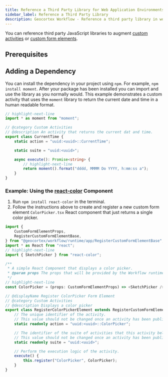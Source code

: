 ```yaml
---
title: Reference a Third Party Library for Web Application Environments
sidebar_label: Reference a Third Party Library
description: Geocortex Workflow - Reference a third party library in workflow for web applications
---
```



You can reference third party JavaScript libraries to augment [custom activities](tutorial-web-calculate-logarithm-activity.mdx) or [custom form elements](tutorial-web-implement-star-rating-form-element.mdx).

## Prerequisites

<WebPrereqs />

## Adding a Dependency

You can install the dependency in your project using `npm`. For example, `npm install moment`. After your package has been installed you can import and use the library as you normally would. This example demonstrates a custom activity that uses the `moment` library to return the current date and time in a human readable format.

```ts
// highlight-next-line
import * as moment from "moment";

// @category Custom Activities
// @description An activity that returns the current dat and time.
export class CurrentTime {
    static action = "uuid:<uuid>::CurrentTime";

    static suite = "uuid:<uuid>";

    async execute(): Promise<string> {
        // highlight-next-line
        return moment().format("dddd, MMMM Do YYYY, h:mm:ss a");
    }
}
```

### Example: Using the [react-color](https://github.com/casesandberg/react-color) Component

1. Run `npm install react-color` in the terminal.
2. Follow the instructions above to create and register a new custom form element `ColorPicker.tsx` React component that just returns a single color picker.

```ts
import {
    CustomFormElementProps,
    RegisterCustomFormElementBase,
} from "@geocortex/workflow/runtime/app/RegisterCustomFormElementBase";
import * as React from "react";
// highlight-next-line
import { SketchPicker } from "react-color";

/**
 * A simple React Component that displays a color picker.
 * @param props The props that will be provided by the Workflow runtime.
 */
// highlight-next-line
const ColorPicker = (props: CustomFormElementProps) => <SketchPicker />;

// @displayName Register ColorPicker Form Element
// @category Custom Activities
// @description Displays a color picker
export class RegisterColorPickerElement extends RegisterCustomFormElementBase {
    // The unique identifier of the activity.
    // This value should not be changed once an activity has been published.
    static readonly action = "uuid:<uuid>::ColorPicker";

    // The identifier of the suite of activities that this activity belongs to.
    // This value should not be changed once an activity has been published.
    static readonly suite = "uuid:<uuid>";

    // Perform the execution logic of the activity.
    execute() {
        this.register("ColorPicker", ColorPicker);
    }
}
```
